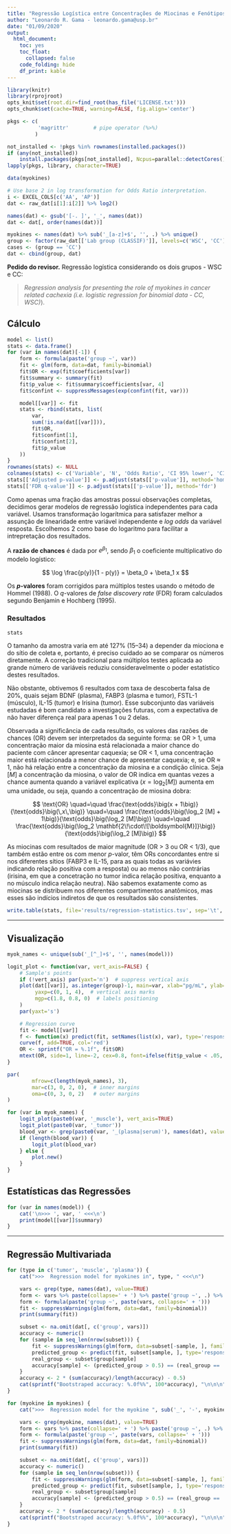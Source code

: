 ```yaml
---
title: "Regressão Logística entre Concentrações de Miocinas e Fenótipos"
author: "Leonardo R. Gama - leonardo.gama@usp.br"
date: "01/09/2020"
output:
  html_document:
    toc: yes
    toc_float:
      collapsed: false
    code_folding: hide
    df_print: kable
---
```


<!--
   - MIT License
   -
   - Copyright 2021 Alexandre Ferreira Ramos
   -
   - Permission is hereby granted, free of charge, to any person obtaining a
   - copy of this software and associated documentation files (the "Software"),
   - to deal in the Software without restriction, including without limitation
   - the rights to use, copy, modify, merge, publish, distribute, sublicense,
   - and/or sell copies of the Software, and to permit persons to whom the
   - Software is furnished to do so, subject to the following conditions:
   -
   - The above copyright notice and this permission notice shall be included in
   - all copies or substantial portions of the Software.
   -
   - THE SOFTWARE IS PROVIDED "AS IS", WITHOUT WARRANTY OF ANY KIND, EXPRESS OR
   - IMPLIED, INCLUDING BUT NOT LIMITED TO THE WARRANTIES OF MERCHANTABILITY,
   - FITNESS FOR A PARTICULAR PURPOSE AND NONINFRINGEMENT. IN NO EVENT SHALL
   - THE AUTHORS OR COPYRIGHT HOLDERS BE LIABLE FOR ANY CLAIM, DAMAGES OR OTHER
   - LIABILITY, WHETHER IN AN ACTION OF CONTRACT, TORT OR OTHERWISE, ARISING
   - FROM, OUT OF OR IN CONNECTION WITH THE SOFTWARE OR THE USE OR OTHER
   - DEALINGS IN THE SOFTWARE.
   -->

<!--
   - Project:  ClinNutr2020 - AMPhyBio Laboratory <github.com/amphybio/ClinNutr2020>
   - Authors:  Leonardo Gama <leonardo.gama@usp.br>
   - Version:  1.0
   - Created:  01-09-2020
   - Updated:  06-06-2021
   - Compile:  Rscript -e 'rmarkdown::render("logistic_regression.Rmd")'
   -->

```r
library(knitr)
library(rprojroot)
opts_knit$set(root.dir=find_root(has_file('LICENSE.txt')))
opts_chunk$set(cache=TRUE, warning=FALSE, fig.align='center')
```

```r
pkgs <- c(
          'magrittr'        # pipe operator (%>%)
         )

not_installed <- !pkgs %in% rownames(installed.packages())
if (any(not_installed))
    install.packages(pkgs[not_installed], Ncpus=parallel::detectCores())
lapply(pkgs, library, character=TRUE)
```

```r
data(myokines)

# Use base 2 in log transformation for Odds Ratio interpretation.
i <- EXCEL_COLS[c('AA', 'AP')]
dat <- raw_dat[i[1]:i[2]] %>% log2()

names(dat) <- gsub('[-. ]', '_', names(dat))
dat <- dat[, order(names(dat))]

myokines <- names(dat) %>% sub('_[a-z]+$', '', .) %>% unique()
group <- factor(raw_dat[['Lab group (CLASSIF)']], levels=c('WSC', 'CC'))
cases <- (group == 'CC')
dat <- cbind(group, dat)
```

**Pedido do revisor.** Regressão logística considerando os dois grupos - WSC e
CC:

> _Regression analysis for presenting the role of myokines in cancer related
> cachexia (i.e. logistic regression for binomial data - CC, WSC)_).

## Cálculo ##

```r
model <- list()
stats <- data.frame()
for (var in names(dat)[-1]) {
    form <- formula(paste('group ~', var))
    fit <- glm(form, data=dat, family=binomial)
    fit$OR <- exp(fit$coefficients[var])
    fit$summary <- summary(fit)
    fit$p_value <- fit$summary$coefficients[var, 4]
    fit$confint <- suppressMessages(exp(confint(fit, var)))

    model[[var]] <- fit
    stats <- rbind(stats, list(
        var,
        sum(!is.na(dat[[var]])),
        fit$OR,
        fit$confint[1],
        fit$confint[2],
        fit$p_value
    ))
}
rownames(stats) <- NULL
colnames(stats) <- c('Variable', 'N', 'Odds Ratio', 'CI 95% lower', 'CI 95% higher', 'p-value')
stats[['Adjusted p-value']] <- p.adjust(stats[['p-value']], method='hommel')
stats[['FDR q-value']] <- p.adjust(stats[['p-value']], method='fdr')
```

Como apenas uma fração das amostras possui observações completas, decidimos
gerar modelos de regressão logística independentes para cada variável.  Usamos
transformação logarítmica para satisfazer melhor a assunção de linearidade
entre variável independente e _log odds_ da variável resposta.  Escolhemos 2
como base do logaritmo para facilitar a intrepretação dos resultados.

A **razão de chances** é dada por $e^{\beta_1}$, sendo $\beta_1$ o coeficiente
multiplicativo do modelo logístico:

$$ \log \frac{p(y)}{1 - p(y)} = \beta_0 + \beta_1 x $$

Os **_p_-valores** foram corrigidos para múltiplos testes usando o método de
Hommel (1988).  O _q_-valores de _false discovery rate_ (FDR) foram calculados
segundo Benjamin e Hochberg (1995).

### Resultados ###

```r
stats
```

O tamanho da amostra varia em até 127% (15–34) a depender da miociona e do
sítio de coleta e, portanto, é preciso cuidado ao se comparar os números
diretamente.  A correção tradicional para múltiplos testes aplicada ao grande
número de variáveis reduziu consideravelmente o poder estatístico destes
resultados.

Não obstante, obtivemos 6 resultados com taxa de descoberta falsa de
20%, quais sejam BDNF (plasma), FABP3 (plasma e tumor), FSTL-1 (músculo), IL-15
(tumor) e Irisina (tumor).  Esse subconjunto das variáveis estudadas é bom
candidato a investigações futuras, com a expectativa de não haver diferença
real para apenas 1 ou 2 delas.

Observada a significância de cada resultado, os valores das razões de chances
(OR) devem ser interpretados da seguinte forma: se OR > 1, uma concentração
maior da miosina está relacionada a maior chance do paciente com câncer
apresentar caquexia; se OR < 1, uma concentração maior está relacionada a menor
chance de apresentar caquexia; e, se OR ≈ 1, não há relação entre a
concentração da miosina e a condição clínica.  Seja $[M]$ a concentração da
miosina, o valor de OR indica em quantas vezes a chance aumenta quando a
variável explicativa ($x = \log_2 [M]$) aumenta em uma unidade, ou seja, quando
a concentração de miosina dobra:

$$
\text{OR}
\quad=\quad \frac{\text{odds}\big(x + 1\big)}{\text{odds}\big(\,x\,\big)}
\quad=\quad \frac{\text{odds}\big(\log_2 [M] + 1\big)}{\text{odds}\big(\log_2 [M]\big)}
\quad=\quad \frac{\text{odds}\big(\log_2 \mathbf{2\!\cdot\![\boldsymbol{M}]}\big)}{\text{odds}\big(\log_2 [M]\big)}
$$

As miocinas com resultados de maior magnitude (OR > 3 ou OR < 1/3), que também
estão entre os com menor _p_-valor, têm ORs concordantes entre si nos
diferentes sítios (FABP3 e IL-15, para as quais todas as variávies indicando
relação positiva com a resposta) ou ao menos não contrárias (irisina, em que a
concetração no tumor indica relação positiva, enquanto a no músculo indica
relação neutra).  Não sabemos exatamente como as miocinas se distribuem nos
diferentes compartimentos anatômicos, mas esses são indícios indiretos de que
os resultados são consistentes.

```r
write.table(stats, file='results/regression-statistics.tsv', sep='\t', row.names=FALSE, quote=FALSE)
```

---

## Visualização ##

```r
myok_names <- unique(sub('_[^_]+$', '', names(model)))

logit_plot <- function(var, vert_axis=FALSE) {
    # Sample's points
    if (!vert_axis) par(yaxt='n')  # suppress vertical axis
    plot(dat[[var]], as.integer(group)-1, main=var, xlab="pg/mL", ylab="",
         yaxp=c(0, 1, 4),  # vertical axis marks
         mgp=c(1.8, 0.8, 0)  # labels positioning
    )
    par(yaxt='s')

    # Regression curve
    fit <- model[[var]]
    f <- function(x) predict(fit, setNames(list(x), var), type='response')
    curve(f, add=TRUE, col='red')
    OR <- sprintf("OR = %.1f", fit$OR)
    mtext(OR, side=1, line=-2, cex=0.8, font=ifelse(fit$p_value < .05, 2, 1))
}

par(
        mfrow=c(length(myok_names), 3),
        mar=c(3, 0, 2, 0),  # inner margins
        oma=c(0, 3, 0, 2)   # outer margins
)

for (var in myok_names) {
    logit_plot(paste0(var, '_muscle'), vert_axis=TRUE)
    logit_plot(paste0(var, '_tumor'))
    blood_var <- grep(paste0(var, '_(plasma|serum)'), names(dat), value=TRUE)
    if (length(blood_var)) {
        logit_plot(blood_var)
    } else {
        plot.new()
    }
}
```

## Estatísticas das Regressões ##

```r
for (var in names(model)) {
    cat('\n>>> ', var, ' <<<\n')
    print(model[[var]]$summary)
}
```

---

## Regressão Multivariada ##

```r
for (type in c('tumor', 'muscle', 'plasma')) {
    cat(">>>  Regression model for myokines in", type, " <<<\n")

    vars <- grep(type, names(dat), value=TRUE)
    form <- vars %>% paste(collapse=' + ') %>% paste('group ~', .) %>% formula
    form <- formula(paste('group ~', paste(vars, collapse=' + ')))
    fit <- suppressWarnings(glm(form, data=dat, family=binomial))
    print(summary(fit))

    subset <- na.omit(dat[, c('group', vars)])
    accuracy <- numeric()
    for (sample in seq_len(nrow(subset))) {
        fit <- suppressWarnings(glm(form, data=subset[-sample, ], family=binomial))
        predicted_group <- predict(fit, subset[sample, ], type='response')
        real_group <- subset$group[sample]
        accuracy[sample] <- (predicted_group > 0.5) == (real_group == 'CC')
    }
    accuracy <- 2 * (sum(accuracy)/length(accuracy) - 0.5)
    cat(sprintf("Bootstraped accuracy: %.0f%%", 100*accuracy), "\n\n\n")
}

for (myokine in myokines) {
    cat(">>>  Regression model for the myokine ", sub('_', '-', myokine), " <<<\n")

    vars <- grep(myokine, names(dat), value=TRUE)
    form <- vars %>% paste(collapse=' + ') %>% paste('group ~', .) %>% formula
    form <- formula(paste('group ~', paste(vars, collapse=' + ')))
    fit <- suppressWarnings(glm(form, data=dat, family=binomial))
    print(summary(fit))

    subset <- na.omit(dat[, c('group', vars)])
    accuracy <- numeric()
    for (sample in seq_len(nrow(subset))) {
        fit <- suppressWarnings(glm(form, data=subset[-sample, ], family=binomial))
        predicted_group <- predict(fit, subset[sample, ], type='response')
        real_group <- subset$group[sample]
        accuracy[sample] <- (predicted_group > 0.5) == (real_group == 'CC')
    }
    accuracy <- 2 * (sum(accuracy)/length(accuracy) - 0.5)
    cat(sprintf("Bootstraped accuracy: %.0f%%", 100*accuracy), "\n\n\n")
}
```
